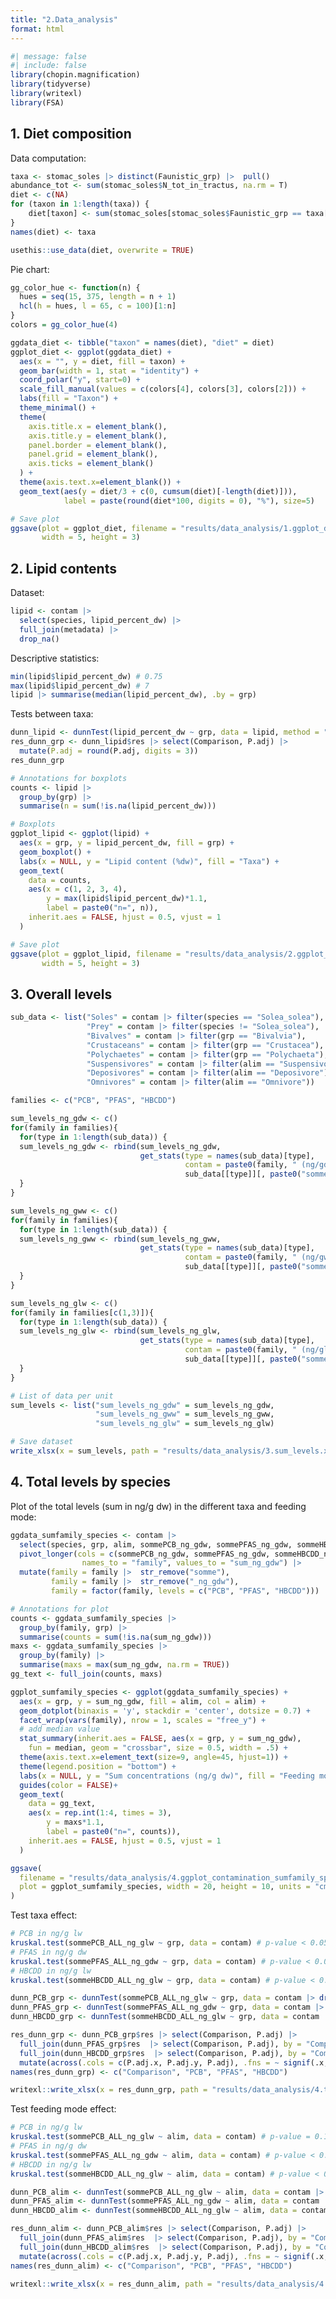 ```yaml
---
title: "2.Data_analysis"
format: html
---
```


```r
#| message: false
#| include: false
library(chopin.magnification)
library(tidyverse)
library(writexl)
library(FSA)
```

## 1. Diet composition

Data computation:
```r
taxa <- stomac_soles |> distinct(Faunistic_grp) |>  pull()
abundance_tot <- sum(stomac_soles$N_tot_in_tractus, na.rm = T)
diet <- c(NA)
for (taxon in 1:length(taxa)) {
    diet[taxon] <- sum(stomac_soles[stomac_soles$Faunistic_grp == taxa[taxon], ]$N_tot_in_tractus, na.rm = T) / abundance_tot
}
names(diet) <- taxa

usethis::use_data(diet, overwrite = TRUE)
```

Pie chart:
```r
gg_color_hue <- function(n) {
  hues = seq(15, 375, length = n + 1)
  hcl(h = hues, l = 65, c = 100)[1:n]
}
colors = gg_color_hue(4)

ggdata_diet <- tibble("taxon" = names(diet), "diet" = diet)
ggplot_diet <- ggplot(ggdata_diet) +
  aes(x = "", y = diet, fill = taxon) +
  geom_bar(width = 1, stat = "identity") +
  coord_polar("y", start=0) +
  scale_fill_manual(values = c(colors[4], colors[3], colors[2])) +
  labs(fill = "Taxon") +
  theme_minimal() +
  theme(
    axis.title.x = element_blank(),
    axis.title.y = element_blank(),
    panel.border = element_blank(),
    panel.grid = element_blank(),
    axis.ticks = element_blank()
  ) +
  theme(axis.text.x=element_blank()) +
  geom_text(aes(y = diet/3 + c(0, cumsum(diet)[-length(diet)])), 
            label = paste(round(diet*100, digits = 0), "%"), size=5)

# Save plot
ggsave(plot = ggplot_diet, filename = "results/data_analysis/1.ggplot_diet.jpg",
       width = 5, height = 3)
```


## 2. Lipid contents

Dataset:
```r
lipid <- contam |>
  select(species, lipid_percent_dw) |>
  full_join(metadata) |> 
  drop_na()
```

Descriptive statistics:
```r
min(lipid$lipid_percent_dw) # 0.75
max(lipid$lipid_percent_dw) # 7
lipid |> summarise(median(lipid_percent_dw), .by = grp)
```


Tests between taxa:
```r
dunn_lipid <- dunnTest(lipid_percent_dw ~ grp, data = lipid, method = "bonferroni")
res_dunn_grp <- dunn_lipid$res |> select(Comparison, P.adj) |> 
  mutate(P.adj = round(P.adj, digits = 3))
res_dunn_grp
```


```r
# Annotations for boxplots
counts <- lipid |>
  group_by(grp) |> 
  summarise(n = sum(!is.na(lipid_percent_dw)))

# Boxplots
ggplot_lipid <- ggplot(lipid) +
  aes(x = grp, y = lipid_percent_dw, fill = grp) +
  geom_boxplot() +
  labs(x = NULL, y = "Lipid content (%dw)", fill = "Taxa") +
  geom_text(
    data = counts,
    aes(x = c(1, 2, 3, 4),
        y = max(lipid$lipid_percent_dw)*1.1,
        label = paste0("n=", n)),
    inherit.aes = FALSE, hjust = 0.5, vjust = 1
  )

# Save plot
ggsave(plot = ggplot_lipid, filename = "results/data_analysis/2.ggplot_lipid.jpg",
       width = 5, height = 3)
```


## 3. Overall levels

```r
sub_data <- list("Soles" = contam |> filter(species == "Solea_solea"), 
                 "Prey" = contam |> filter(species != "Solea_solea"), 
                 "Bivalves" = contam |> filter(grp == "Bivalvia"), 
                 "Crustaceans" = contam |> filter(grp == "Crustacea"), 
                 "Polychaetes" = contam |> filter(grp == "Polychaeta"), 
                 "Suspensivores" = contam |> filter(alim == "Suspensivore"), 
                 "Deposivores" = contam |> filter(alim == "Deposivore"), 
                 "Omnivores" = contam |> filter(alim == "Omnivore"))
```


```r
families <- c("PCB", "PFAS", "HBCDD")

sum_levels_ng_gdw <- c()
for(family in families){
  for(type in 1:length(sub_data)) {
  sum_levels_ng_gdw <- rbind(sum_levels_ng_gdw,
                             get_stats(type = names(sub_data)[type],
                                       contam = paste0(family, " (ng/gdw)"),
                                       sub_data[[type]][, paste0("somme", family, "_ng_gdw")] |> pull()))
  }
}

sum_levels_ng_gww <- c()
for(family in families){
  for(type in 1:length(sub_data)) {
  sum_levels_ng_gww <- rbind(sum_levels_ng_gww,
                             get_stats(type = names(sub_data)[type],
                                       contam = paste0(family, " (ng/gww)"),
                                       sub_data[[type]][, paste0("somme", family, "_ng_gww")] |> pull()))
  }
}

sum_levels_ng_glw <- c()
for(family in families[c(1,3)]){
  for(type in 1:length(sub_data)) {
  sum_levels_ng_glw <- rbind(sum_levels_ng_glw,
                             get_stats(type = names(sub_data)[type],
                                       contam = paste0(family, " (ng/glw)"),
                                       sub_data[[type]][, paste0("somme", family, "_ng_glw")] |> pull()))
  }
}

# List of data per unit
sum_levels <- list("sum_levels_ng_gdw" = sum_levels_ng_gdw, 
                   "sum_levels_ng_gww" = sum_levels_ng_gww, 
                   "sum_levels_ng_glw" = sum_levels_ng_glw)

# Save dataset
write_xlsx(x = sum_levels, path = "results/data_analysis/3.sum_levels.xlsx")
```

## 4. Total levels by species

Plot of the total levels (sum in ng/g dw) in the different taxa and feeding mode:
```r
ggdata_sumfamily_species <- contam |> 
  select(species, grp, alim, sommePCB_ng_gdw, sommePFAS_ng_gdw, sommeHBCDD_ng_gdw) |> 
  pivot_longer(cols = c(sommePCB_ng_gdw, sommePFAS_ng_gdw, sommeHBCDD_ng_gdw), 
                names_to = "family", values_to = "sum_ng_gdw") |> 
  mutate(family = family |>  str_remove("somme"),
         family = family |>  str_remove("_ng_gdw"),
         family = factor(family, levels = c("PCB", "PFAS", "HBCDD")))

# Annotations for plot
counts <- ggdata_sumfamily_species |>
  group_by(family, grp) |> 
  summarise(counts = sum(!is.na(sum_ng_gdw)))
maxs <- ggdata_sumfamily_species |>
  group_by(family) |> 
  summarise(maxs = max(sum_ng_gdw, na.rm = TRUE))
gg_text <- full_join(counts, maxs)

ggplot_sumfamily_species <- ggplot(ggdata_sumfamily_species) +
  aes(x = grp, y = sum_ng_gdw, fill = alim, col = alim) +
  geom_dotplot(binaxis = 'y', stackdir = 'center', dotsize = 0.7) +
  facet_wrap(vars(family), nrow = 1, scales = "free_y") +
  # add median value
  stat_summary(inherit.aes = FALSE, aes(x = grp, y = sum_ng_gdw),
    fun = median, geom = "crossbar", size = 0.5, width = .5) +
  theme(axis.text.x=element_text(size=9, angle=45, hjust=1)) +
  theme(legend.position = "bottom") +
  labs(x = NULL, y = "Sum concentrations (ng/g dw)", fill = "Feeding mode") +
  guides(color = FALSE)+
  geom_text(
    data = gg_text,
    aes(x = rep.int(1:4, times = 3),
        y = maxs*1.1,
        label = paste0("n=", counts)),
    inherit.aes = FALSE, hjust = 0.5, vjust = 1
  )

ggsave(
  filename = "results/data_analysis/4.ggplot_contamination_sumfamily_species.jpg",
  plot = ggplot_sumfamily_species, width = 20, height = 10, units = "cm"
)
```

Test taxa effect:

```r
# PCB in ng/g lw
kruskal.test(sommePCB_ALL_ng_glw ~ grp, data = contam) # p-value < 0.05
# PFAS in ng/g dw
kruskal.test(sommePFAS_ALL_ng_gdw ~ grp, data = contam) # p-value < 0.05
# HBCDD in ng/g lw
kruskal.test(sommeHBCDD_ALL_ng_glw ~ grp, data = contam) # p-value < 0.05
```

```r
dunn_PCB_grp <- dunnTest(sommePCB_ALL_ng_glw ~ grp, data = contam |> drop_na(sommePCB_ALL_ng_glw))
dunn_PFAS_grp <- dunnTest(sommePFAS_ALL_ng_gdw ~ grp, data = contam |> drop_na(sommePFAS_ALL_ng_gdw))
dunn_HBCDD_grp <- dunnTest(sommeHBCDD_ALL_ng_glw ~ grp, data = contam |> drop_na(sommeHBCDD_ALL_ng_glw))

res_dunn_grp <- dunn_PCB_grp$res |> select(Comparison, P.adj) |>
  full_join(dunn_PFAS_grp$res  |> select(Comparison, P.adj), by = "Comparison") |>
  full_join(dunn_HBCDD_grp$res  |> select(Comparison, P.adj), by = "Comparison") |> 
  mutate(across(.cols = c(P.adj.x, P.adj.y, P.adj), .fns = ~ signif(.x, digits = 4)))
names(res_dunn_grp) <- c("Comparison", "PCB", "PFAS", "HBCDD")

writexl::write_xlsx(x = res_dunn_grp, path = "results/data_analysis/4.test_dunn_taxa.xlsx")
```

Test feeding mode effect:

```r
# PCB in ng/g lw
kruskal.test(sommePCB_ALL_ng_glw ~ alim, data = contam) # p-value = 0.14
# PFAS in ng/g dw
kruskal.test(sommePFAS_ALL_ng_gdw ~ alim, data = contam) # p-value < 0.05
# HBCDD in ng/g lw
kruskal.test(sommeHBCDD_ALL_ng_glw ~ alim, data = contam) # p-value < 0.05
```

```r
dunn_PCB_alim <- dunnTest(sommePCB_ALL_ng_glw ~ alim, data = contam |> drop_na(sommePCB_ALL_ng_glw))
dunn_PFAS_alim <- dunnTest(sommePFAS_ALL_ng_gdw ~ alim, data = contam |> drop_na(sommePFAS_ALL_ng_gdw))
dunn_HBCDD_alim <- dunnTest(sommeHBCDD_ALL_ng_glw ~ alim, data = contam |> drop_na(sommeHBCDD_ALL_ng_glw))

res_dunn_alim <- dunn_PCB_alim$res |> select(Comparison, P.adj) |>
  full_join(dunn_PFAS_alim$res  |> select(Comparison, P.adj), by = "Comparison") |>
  full_join(dunn_HBCDD_alim$res  |> select(Comparison, P.adj), by = "Comparison") |> 
  mutate(across(.cols = c(P.adj.x, P.adj.y, P.adj), .fns = ~ signif(.x, digits = 4)))
names(res_dunn_alim) <- c("Comparison", "PCB", "PFAS", "HBCDD")

writexl::write_xlsx(x = res_dunn_alim, path = "results/data_analysis/4.test_dunn_alim.xlsx")
```
